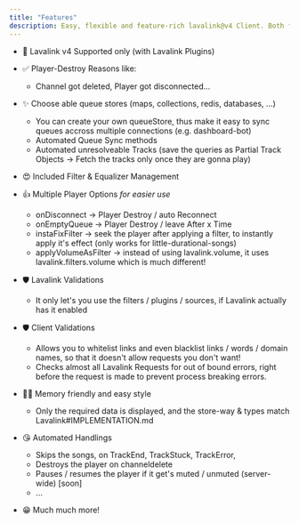 ```yaml
---
title: "Features"
description: Easy, flexible and feature-rich lavalink@v4 Client. Both for Beginners and Proficients."
---
```


- 💯 Lavalink v4 Supported only (with Lavalink Plugins)

- ✅ Player-Destroy Reasons like:
  - Channel got deleted, Player got disconnected...

- ✨ Choose able queue stores (maps, collections, redis, databases, ...)
  - You can create your own queueStore, thus make it easy to sync queues accross multiple connections (e.g. dashboard-bot)
  - Automated Queue Sync methods
  - Automated unresolveable Tracks (save the queries as Partial Track Objects -> Fetch the tracks only once they are gonna play)

- 😍 Included Filter & Equalizer Management

- 👍 Multiple Player Options *for easier use*
  - onDisconnect -> Player Destroy / auto Reconnect
  - onEmptyQueue -> Player Destroy / leave After x Time
  - instaFixFilter -> seek the player after applying a filter, to instantly apply it's effect (only works for little-durational-songs)
  - applyVolumeAsFilter -> instead of using lavalink.volume, it uses lavalink.filters.volume which is much different!

- 🛡️ Lavalink Validations
  - It only let's you use the filters / plugins / sources, if Lavalink actually has it enabled

- 🛡️ Client Validations
  - Allows you to whitelist links and even blacklist links / words / domain names, so that it doesn't allow requests you don't want!
  - Checks almost all Lavalink Requests for out of bound errors, right before the request is made to prevent process breaking errors.

- 🧑‍💻 Memory friendly and easy style
  - Only the required data is displayed, and the store-way & types match Lavalink#IMPLEMENTATION.md

- 😘 Automated Handlings
  - Skips the songs, on TrackEnd, TrackStuck, TrackError,
  - Destroys the player on channeldelete
  - Pauses / resumes the player if it get's muted / unmuted (server-wide) [soon]
  - ...

- 😁 Much much more!

